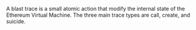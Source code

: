 A blast trace is a small atomic action that modify the internal state of the Ethereum Virtual Machine. The three main trace types are call, create, and suicide.